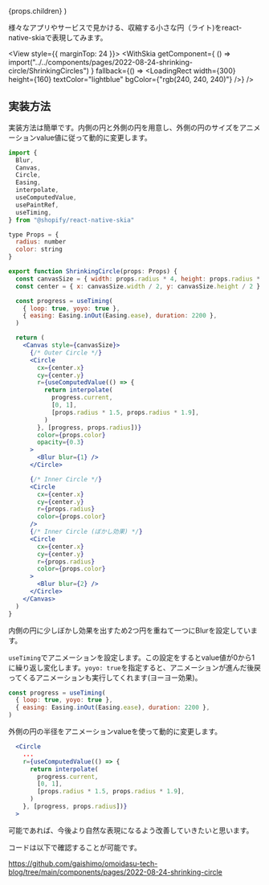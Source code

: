 


  <PostLayout headlines={headlines} meta={meta}>
    {props.children}
  </PostLayout>
)


様々なアプリやサービスで見かける、収縮する小さな円（ライト)をreact-native-skiaで表現してみます。


<View style={{ marginTop: 24 }}>
  <WithSkia
    getComponent={
      () => import("../../components/pages/2022-08-24-shrinking-circle/ShrinkingCircles")
    }
    fallback={() => <LoadingRect width={300} height={160} textColor="lightblue" bgColor={"rgb(240, 240, 240)"} />}
  />
</View>

## 実装方法

実装方法は簡単です。内側の円と外側の円を用意し、外側の円のサイズをアニメーションvalue値に従って動的に変更します。


```jsx
import {
  Blur,
  Canvas,
  Circle,
  Easing,
  interpolate,
  useComputedValue,
  usePaintRef,
  useTiming,
} from "@shopify/react-native-skia"

type Props = {
  radius: number
  color: string
}

export function ShrinkingCircle(props: Props) {
  const canvasSize = { width: props.radius * 4, height: props.radius * 4 }
  const center = { x: canvasSize.width / 2, y: canvasSize.height / 2 }

  const progress = useTiming(
    { loop: true, yoyo: true },
    { easing: Easing.inOut(Easing.ease), duration: 2200 },
  )

  return (
    <Canvas style={canvasSize}>
      {/* Outer Circle */}
      <Circle
        cx={center.x}
        cy={center.y}
        r={useComputedValue(() => {
          return interpolate(
            progress.current,
            [0, 1],
            [props.radius * 1.5, props.radius * 1.9],
          )
        }, [progress, props.radius])}
        color={props.color}
        opacity={0.3}
      >
        <Blur blur={1} />
      </Circle>

      {/* Inner Circle */}
      <Circle
        cx={center.x}
        cy={center.y}
        r={props.radius}
        color={props.color}
      />
      {/* Inner Circle (ぼかし効果) */}
      <Circle
        cx={center.x}
        cy={center.y}
        r={props.radius}
        color={props.color}
      >
        <Blur blur={2} />
      </Circle>
    </Canvas>
  )
}
```

内側の円に少しぼかし効果を出すため2つ円を重ねて一つにBlurを設定しています。


`useTiming`でアニメーションを設定します。この設定をするとvalue値が0から1に繰り返し変化します。`yoyo: true`を指定すると、アニメーションが進んだ後戻ってくるアニメーションも実行してくれます(ヨーヨー効果)。

```js
const progress = useTiming(
  { loop: true, yoyo: true },
  { easing: Easing.inOut(Easing.ease), duration: 2200 },
)
```

外側の円の半径をアニメーションvalueを使って動的に変更します。
```jsx
  <Circle
    ...
    r={useComputedValue(() => {
      return interpolate(
        progress.current,
        [0, 1],
        [props.radius * 1.5, props.radius * 1.9],
      )
    }, [progress, props.radius])}
  >
```

可能であれば、今後より自然な表現になるよう改善していきたいと思います。

コードは以下で確認することが可能です。

https://github.com/gaishimo/omoidasu-tech-blog/tree/main/components/pages/2022-08-24-shrinking-circle
